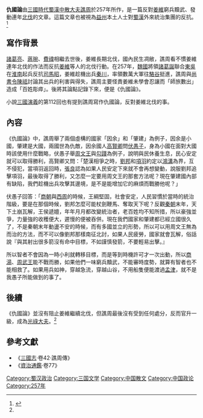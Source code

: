 '''仇國論'''由[[三国|三國時代]][[蜀漢|蜀漢]][[中散大夫|中散大夫]][[譙周|譙周]]於257年所作，是一篇反對[[姜維|姜維]]窮兵黷武、發動連年[[姜維北伐|北伐]]的文章。這篇文章也被視為[[益州|益州]]本土人士對[[蜀漢|蜀漢]]外來統治集團的反抗。<ref name="book">{{cite book|author=易中天|title=品三國(下)|publisher=三聯書店|date=2007-06|location=香港|isbn=978-962-04-2693-3}}</ref>

==寫作背景==
[[諸葛亮|諸葛亮]]、[[蔣琬|蔣琬]]、[[費禕|費禕]]相繼去世後，姜維長期北伐，國內民生凋敝，譙周看不慣姜維連年北伐的作法而反抗[[姜維|姜維]]等人的北伐行動。在257年，[[曹魏|魏國]]將領[[諸葛誕|諸葛誕]]聯合[[孫吳|東吳]]在[[淮南|淮南]]起兵反抗[[司馬昭|司馬昭]]，姜維趁機出兵[[秦川|秦川]]，率領數萬大軍往[[駱谷|駱谷]]挺進，譙周與[[尚書令|尚書令]][[陳祗|陳祗]]討論其出兵的利害與得失，譙周主要怪責姜維未學會忍讓而「師旅數出」造成「百姓彫瘁」。後將其論點記錄下來，便是《仇國論》。

小說[[三國演義|三國演義]]的第112回也有提到譙周寫作仇國論，反對姜維北伐的事。

==內容==
《仇國論》中，譙周舉了兩個虛構的國家「因余」和「肇建」為例子，因余是小國，肇建是大國，兩國世為仇敵，因余國人[[高賢卿|高賢卿]]問[[伏愚子|伏愚子]]，身為小國在面對大國時該使用什麼戰略，伏愚子舉[[周文王|周文王]]與[[勾踐|勾踐]]為例子，說明與民休養生息，民心安定就可以取得勝利，高賢卿又問：「楚漢相爭之時，[[劉邦|劉邦]]和[[項羽|項羽]]約定以[[鴻溝|鴻溝]]為界，互不侵犯，當項羽返回時，[[張良|張良]]認為如果人民安定下來就不會再想變動，說服劉邦追擊項羽，最後取得了勝利，又怎麼一定要用周文王的那套方法呢？現在肇建國內部有缺陷，我們趁機出兵攻擊其邊境，是不是能增加它的麻煩而戰勝他呢？」

伏愚子回答：「[[商朝|商朝]]與[[西周|西周]]的時候，王綱堅固，社會安定，人民習慣於當時的統治階級，要是在那個時候，劉邦怎麼可能杖劍鞭馬、奪取天下呢？反觀[[秦朝|秦朝]]末年，天下土崩瓦解，王侯遞嬗，年年月月都改變統治者，老百姓均不知所措，所以豪強並爭，力量強的收穫便大，遲慢的便被吞併。現在我們國家和肇建都已經立國很久了，不是秦朝末年動盪不安的時候，而有多國並立的形勢，所以可以用周文王無為而治的方法，而不可以像劉邦那樣南征北討，如果人民疲勞，國家就會瓦解，俗話說『與其射出很多箭沒有命中目標，不如謹慎發箭，不要輕易出擊。』

所以智者不會因為一時小利就轉移目標，而是等到時機許可才一次出動，所以[[商湯|商湯]]、[[周武王|周武王]]能不戰而勝，如果他們一味窮兵黷武，不能審時度勢，就算有智者也不能相救了。如果用兵如神，穿越急流，穿越山谷，不用船隻便能渡過[[孟津区|孟津]]，就不是我愚子所能做到的事了。

==後續==
《仇國論》並沒有阻止姜維繼續北伐，但譙周最後沒有受到任何處分，反而官升一級，成為[[光祿大夫|光祿大夫]]。<ref name="book" />

==參考文獻==
*《[[三國志|三國志]]‧卷42‧譙周傳》
*《[[資治通鑑|資治通鑑]]‧卷77》
{{Reflist}}
{{三國歷史事件}}
{{wikisource}}
[[Category:蜀汉政治|Category:蜀汉政治]]
[[Category:三国文学|Category:三国文学]]
[[Category:中国散文|Category:中国散文]]
[[Category:中国政论|Category:中国政论]]
[[Category:257年|Category:257年]]